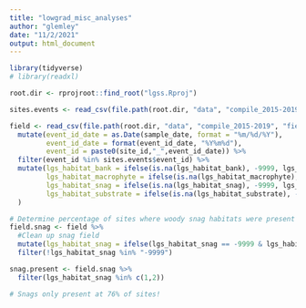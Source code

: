 ```yaml
---
title: "lowgrad_misc_analyses"
author: "glemley"
date: "11/2/2021"
output: html_document
---
```



```r
library(tidyverse)
# library(readxl)

root.dir <- rprojroot::find_root("lgss.Rproj")

sites.events <- read_csv(file.path(root.dir, "data", "compile_2015-2019", "field_data", "final_cleaned", "sites_events_final_2021-11-02.csv"))

field <- read_csv(file.path(root.dir, "data", "compile_2015-2019", "field_data", "final_cleaned", "2015-2019_lowgrad_fielddata_20210526.csv")) %>% 
  mutate(event_id_date = as.Date(sample_date, format = "%m/%d/%Y"),
         event_id_date = format(event_id_date, "%Y%m%d"),
         event_id = paste0(site_id,"_",event_id_date)) %>%   
  filter(event_id %in% sites.events$event_id) %>% 
  mutate(lgs_habitat_bank = ifelse(is.na(lgs_habitat_bank), -9999, lgs_habitat_bank),
         lgs_habitat_macrophyte = ifelse(is.na(lgs_habitat_macrophyte), -9999, lgs_habitat_macrophyte),
         lgs_habitat_snag = ifelse(is.na(lgs_habitat_snag), -9999, lgs_habitat_snag),
         lgs_habitat_substrate = ifelse(is.na(lgs_habitat_substrate), -9999, lgs_habitat_substrate),
  )


```

```r
# Determine percentage of sites where woody snag habitats were present
field.snag <- field %>%
  #Clean up snag field
  mutate(lgs_habitat_snag = ifelse(lgs_habitat_snag == -9999 & lgs_habitat_macrophyte != -9999, 0, lgs_habitat_snag)) %>% 
  filter(!lgs_habitat_snag %in% "-9999")

snag.present <- field.snag %>% 
  filter(lgs_habitat_snag %in% c(1,2))

# Snags only present at 76% of sites!

```


